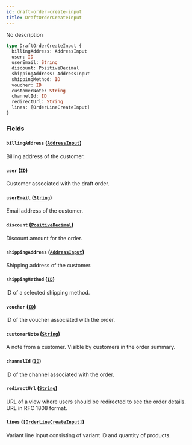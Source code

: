 ```yaml
---
id: draft-order-create-input
title: DraftOrderCreateInput
---
```


No description

```graphql
type DraftOrderCreateInput {
  billingAddress: AddressInput
  user: ID
  userEmail: String
  discount: PositiveDecimal
  shippingAddress: AddressInput
  shippingMethod: ID
  voucher: ID
  customerNote: String
  channelId: ID
  redirectUrl: String
  lines: [OrderLineCreateInput]
}
```

### Fields

#### `billingAddress` ([`AddressInput`](/developer/api-reference/inputs/address-input))

Billing address of the customer.

#### `user` ([`ID`](/developer/api-reference/scalars/id))

Customer associated with the draft order.

#### `userEmail` ([`String`](/developer/api-reference/scalars/string))

Email address of the customer.

#### `discount` ([`PositiveDecimal`](/developer/api-reference/scalars/positive-decimal))

Discount amount for the order.

#### `shippingAddress` ([`AddressInput`](/developer/api-reference/inputs/address-input))

Shipping address of the customer.

#### `shippingMethod` ([`ID`](/developer/api-reference/scalars/id))

ID of a selected shipping method.

#### `voucher` ([`ID`](/developer/api-reference/scalars/id))

ID of the voucher associated with the order.

#### `customerNote` ([`String`](/developer/api-reference/scalars/string))

A note from a customer. Visible by customers in the order summary.

#### `channelId` ([`ID`](/developer/api-reference/scalars/id))

ID of the channel associated with the order.

#### `redirectUrl` ([`String`](/developer/api-reference/scalars/string))

URL of a view where users should be redirected to see the order details. URL in RFC 1808 format.

#### `lines` ([`[OrderLineCreateInput]`](/developer/api-reference/inputs/order-line-create-input))

Variant line input consisting of variant ID and quantity of products.
